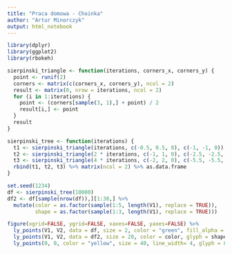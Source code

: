 ```yaml
---
title: "Praca domowa - Choinka"
author: "Artur Minorczyk"
output: html_notebook
---
```


```r
library(dplyr)
library(ggplot2)
library(rbokeh)
```

```r
sierpinski_triangle <- function(iterations, corners_x, corners_y) {
  point <- runif(2)
  corners <- matrix(c(corners_x, corners_y), ncol = 2)
  result <- matrix(0, nrow = iterations, ncol = 2)
  for (i in 1:iterations) {
    point <- (corners[sample(3, 1),] + point) / 2
    result[i,] <- point
  }
  result
}

sierpinski_tree <- function(iterations) {
  t1 <- sierpinski_triangle(iterations, c(-0.5, 0.5, 0), c(-1, -1, 0))
  t2 <- sierpinski_triangle(2 * iterations, c(-1, 1, 0), c(-2.5, -2.5, -0.5))
  t3 <- sierpinski_triangle(4 * iterations, c(-2, 2, 0), c(-5.5, -5.5, -1.5))
  rbind(t1, t2, t3) %>% matrix(ncol = 2) %>% as.data.frame
}

set.seed(1234)
df <- sierpinski_tree(10000)
df2 <- df[sample(nrow(df)),][1:30,] %>% 
  mutate(color = as.factor(sample(1:5, length(V1), replace = TRUE)),
         shape = as.factor(sample(1:3, length(V1), replace = TRUE)))
```

```r
figure(xgrid=FALSE, ygrid=FALSE, xaxes=FALSE, yaxes=FALSE) %>%
  ly_points(V1, V2, data = df, size = 2, color = "green", fill_alpha = 1) %>%
  ly_points(V1, V2, data = df2, size = 20, color = color, glyph = shape, fill_alpha = 1, legend = FALSE) %>%
  ly_points(0, 0, color = "yellow", size = 40, line_width= 4, glyph = 8)
```

